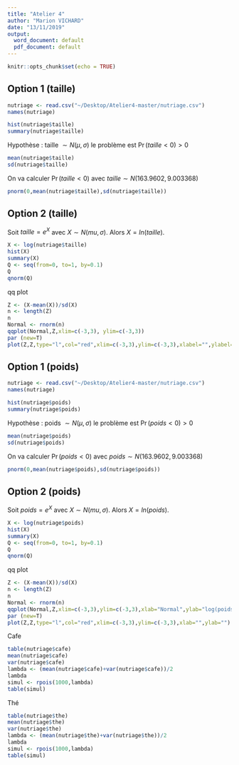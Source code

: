 ```yaml
---
title: "Atelier 4"
author: "Marion VICHARD"
date: "13/11/2019"
output:
  word_document: default
  pdf_document: default
---
```


```r
knitr::opts_chunk$set(echo = TRUE)
```

## Option 1 (taille)

```r
nutriage <- read.csv("~/Desktop/Atelier4-master/nutriage.csv")
names(nutriage)
```
```r
hist(nutriage$taille)
summary(nutriage$taille)
```

Hypothèse : taille $\sim N(\mu,\sigma)$ le problème est $\Pr(taille < 0) >0$

```r
mean(nutriage$taille) 
sd(nutriage$taille)
```

On va calculer $\Pr(taille < 0)$ avec $taille \sim N(163.9602, 9.003368)$

```r
pnorm(0,mean(nutriage$taille),sd(nutriage$taille))
```

## Option 2 (taille)

Soit $taille=e^X$ avec $X \sim N(mu, \sigma).$ Alors $X = ln(taille).$

```r
X <- log(nutriage$taille)
hist(X)
summary(X)
Q <- seq(from=0, to=1, by=0.1)
Q
qnorm(Q)

```

qq plot 

```r
Z <- (X-mean(X))/sd(X)
n <- length(Z) 
n 
Normal <- rnorm(n)
qqplot(Normal,Z,xlim=c(-3,3), ylim=c(-3,3))
par (new=T)
plot(Z,Z,type="l",col="red",xlim=c(-3,3),ylim=c(-3,3),xlabel="",ylabel="")
```



## Option 1 (poids)

```r
nutriage <- read.csv("~/Desktop/Atelier4-master/nutriage.csv")
names(nutriage)
```

```r
hist(nutriage$poids)
summary(nutriage$poids)
```

Hypothèse : poids $\sim N(\mu,\sigma)$ le problème est $\Pr(poids < 0) >0$

```r
mean(nutriage$poids) 
sd(nutriage$poids)
```

On va calculer $\Pr(poids < 0)$ avec $poids \sim N(163.9602, 9.003368)$

```r
pnorm(0,mean(nutriage$poids),sd(nutriage$poids))
```

## Option 2 (poids)

Soit $poids=e^X$ avec $X \sim N(mu, \sigma).$ Alors $X = ln(poids).$

```r
X <- log(nutriage$poids)
hist(X)
summary(X)
Q <- seq(from=0, to=1, by=0.1)
Q
qnorm(Q)

```

qq plot 

```r
Z <- (X-mean(X))/sd(X)
n <- length(Z) 
n 
Normal <- rnorm(n)
qqplot(Normal,Z,xlim=c(-3,3),ylim=c(-3,3),xlab="Normal",ylab="log(poids)")
par (new=T)
plot(Z,Z,type="l",col="red",xlim=c(-3,3),ylim=c(-3,3),xlab="",ylab="")
```

Cafe 

```r
table(nutriage$cafe)
mean(nutriage$cafe)
var(nutriage$cafe)
lambda <- (mean(nutriage$cafe)+var(nutriage$cafe))/2
lambda 
simul <- rpois(1000,lambda)
table(simul)
```

Thé 

```r
table(nutriage$the)
mean(nutriage$the)
var(nutriage$the)
lambda <- (mean(nutriage$the)+var(nutriage$the))/2
lambda 
simul <- rpois(1000,lambda)
table(simul)
```






























